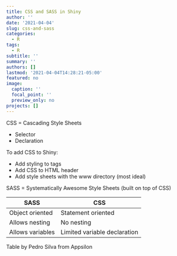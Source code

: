 ```yaml
---
title: CSS and SASS in Shiny
author: ''
date: '2021-04-04'
slug: css-and-sass
categories:
  - R
tags:
  - R
subtitle: ''
summary: ''
authors: []
lastmod: '2021-04-04T14:28:21-05:00'
featured: no
image:
  caption: ''
  focal_point: ''
  preview_only: no
projects: []
---
```


CSS = Cascading Style Sheets

 * Selector 
 * Declaration
 
To add CSS to Shiny: 

 * Add styling to tags 
 * Add CSS to HTML header
 * Add style sheets with the www directory (most ideal)


SASS = Systematically Awesome Style Sheets (built on top of CSS)

SASS | CSS
---|---
Object oriented | Statement oriented 
Allows nesting | No nesting 
Allows variables | Limited variable declaration 

Table by Pedro Silva from Appsilon





